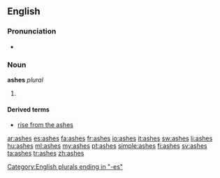 {{also|Ashes}}
==English==

===Pronunciation===
* {{audio|en-us-ashes.ogg|Audio (US)}}

===Noun===
'''ashes'''  ''plural''

# {{plural of|[[ash]]}}

====Derived terms====
* [[rise from the ashes]]

[[Category:English plurals ending in "-es"]]

[[ar:ashes]]
[[es:ashes]]
[[fa:ashes]]
[[fr:ashes]]
[[io:ashes]]
[[it:ashes]]
[[sw:ashes]]
[[li:ashes]]
[[hu:ashes]]
[[ml:ashes]]
[[my:ashes]]
[[pt:ashes]]
[[simple:ashes]]
[[fi:ashes]]
[[sv:ashes]]
[[ta:ashes]]
[[tr:ashes]]
[[zh:ashes]]